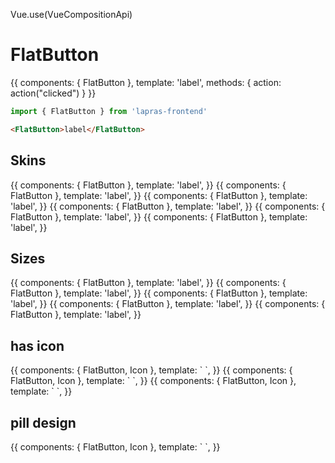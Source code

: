 Vue.use(VueCompositionApi)


<Meta title="FlatButton" component={FlatButton} />

# FlatButton

<Preview>
  <Story name="default">
    {{
      components: { FlatButton },
      template: '<FlatButton @click="action">label</FlatButton>',
      methods: { action: action("clicked") }
    }}
  </Story>
</Preview>

```typescript
import { FlatButton } from 'lapras-frontend'
```

```html
<FlatButton>label</FlatButton>
```

<Props of={FlatButton} />

## Skins

<Preview>
  <Story name="skin: primary">
    {{
        components: { FlatButton },
        template: '<FlatButton skin="primary">label</FlatButton>',
    }}
  </Story>
  <Story name="skin: primary line">
    {{
        components: { FlatButton },
        template: '<FlatButton skin="primary-line">label</FlatButton>',
    }}
  </Story>
  <Story name="skin: secondary">
    {{
        components: { FlatButton },
        template: '<FlatButton skin="secondary">label</FlatButton>',
    }}
  </Story>
  <Story name="skin: tertiary">
    {{
        components: { FlatButton },
        template: '<FlatButton skin="tertiary">label</FlatButton>',
    }}
  </Story>
  <Story name="skin: muted">
    {{
        components: { FlatButton },
        template: '<FlatButton skin="muted">label</FlatButton>',
    }}
  </Story>
  <Story name="skin: disabled">
    {{
        components: { FlatButton },
        template: '<FlatButton skin="disabled">label</FlatButton>',
    }}
  </Story>
</Preview>

## Sizes

<Preview>
  <Story name="size: xl">
    {{
        components: { FlatButton },
        template: '<FlatButton size="xl">label</FlatButton>',
    }}
  </Story>
  <Story name="size: l">
    {{
        components: { FlatButton },
        template: '<FlatButton size="l">label</FlatButton>',
    }}
  </Story>
  <Story name="size: m">
    {{
        components: { FlatButton },
        template: '<FlatButton size="m">label</FlatButton>',
    }}
  </Story>
  <Story name="size: s">
    {{
        components: { FlatButton },
        template: '<FlatButton size="s">label</FlatButton>',
    }}
  </Story>
  <Story name="size: xs">
    {{
        components: { FlatButton },
        template: '<FlatButton size="xs">label</FlatButton>',
    }}
  </Story>
</Preview>

## has icon

<Preview>
  <Story name="has icons">
    {{
        components: { FlatButton, Icon },
        template: `
          <FlatButton>
            <template #default>label</template>
            <template #rightIcon><Icon name="arrow-right" /></template>
            <template #leftIcon><Icon name="arrow-left" /></template>
          </FlatButton>
        `,
    }}
  </Story>
  <Story name="has left icon">
    {{
      components: { FlatButton, Icon },
      template: `
        <FlatButton>
          <template #default>label</template>
          <template #leftIcon><Icon name="arrow-left" /></template>
        </FlatButton>
      `,
    }}
  </Story>
  <Story name="has right icon">
    {{
      components: { FlatButton, Icon },
      template: `
        <FlatButton>
          <template #default>label</template>
          <template #rightIcon><Icon name="arrow-right" /></template>
        </FlatButton>
      `,
    }}
  </Story>
</Preview>

## pill design

<Preview>
  <Story name="pill">
    {{
        components: { FlatButton, Icon },
        template: `
          <FlatButton skin="primary-line" size="xs" pill>
            <template #default>label</template>
            <template #rightIcon><Icon name="arrow-right" /></template>
          </FlatButton>
        `,
    }}
  </Story>
</Preview>
